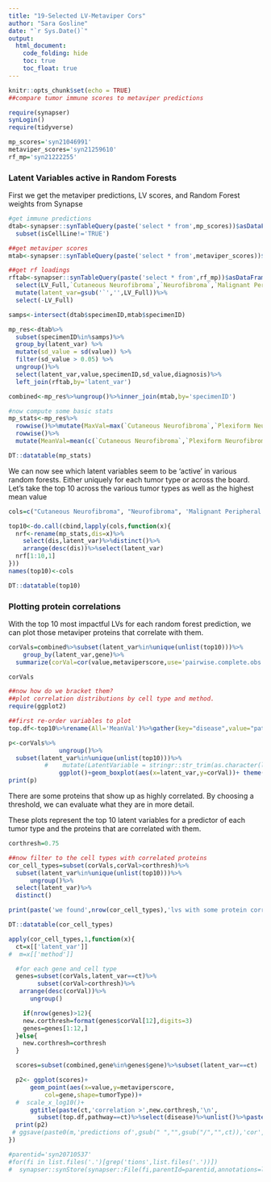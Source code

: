 ```yaml
---
title: "19-Selected LV-Metaviper Cors"
author: "Sara Gosline"
date: "`r Sys.Date()`"
output:
  html_document:
    code_folding: hide
    toc: true
    toc_float: true
---
```


```r
knitr::opts_chunk$set(echo = TRUE)
##compare tumor immune scores to metaviper predictions

require(synapser)
synLogin()
require(tidyverse)

mp_scores='syn21046991'
metaviper_scores='syn21259610'
rf_mp='syn21222255'

```

### Latent Variables active in Random Forests

First we get the metaviper predictions, LV scores, and Random Forest weights from Synapse

```r
#get immune predictions
dtab<-synapser::synTableQuery(paste('select * from',mp_scores))$asDataFrame()%>%
  subset(isCellLine!='TRUE')

##get metaviper scores
mtab<-synapser::synTableQuery(paste('select * from',metaviper_scores))$asDataFrame()

##get rf loadings
rftab<-synapser::synTableQuery(paste('select * from',rf_mp))$asDataFrame()%>%
  select(LV_Full,`Cutaneous Neurofibroma`,`Neurofibroma`,`Malignant Peripheral Nerve Sheath Tumor`,`Plexiform Neurofibroma`)%>%
  mutate(latent_var=gsub('`','',LV_Full))%>%
  select(-LV_Full)

samps<-intersect(dtab$specimenID,mtab$specimenID)

mp_res<-dtab%>%
  subset(specimenID%in%samps)%>%
  group_by(latent_var) %>%
  mutate(sd_value = sd(value)) %>%
  filter(sd_value > 0.05) %>%
  ungroup()%>%
  select(latent_var,value,specimenID,sd_value,diagnosis)%>%
  left_join(rftab,by='latent_var')

combined<-mp_res%>%ungroup()%>%inner_join(mtab,by='specimenID')

#now compute some basic stats
mp_stats<-mp_res%>%
  rowwise()%>%mutate(MaxVal=max(`Cutaneous Neurofibroma`,`Plexiform Neurofibroma`,`Malignant Peripheral Nerve Sheath Tumor`,Neurofibroma))%>%
  rowwise()%>%
  mutate(MeanVal=mean(c(`Cutaneous Neurofibroma`,`Plexiform Neurofibroma`,`Malignant Peripheral Nerve Sheath Tumor`,Neurofibroma)))

DT::datatable(mp_stats)
```

We can now see which latent variables seem to be 'active' in various random forests. Either uniquely for each tumor type or across the board. Let's take the top 10 across the various tumor types as well as the highest mean value

```r

cols=c("Cutaneous Neurofibroma", "Neurofibroma", 'Malignant Peripheral Nerve Sheath Tumor',"Plexiform Neurofibroma","MeanVal")

top10<-do.call(cbind,lapply(cols,function(x){
  nrf<-rename(mp_stats,dis=x)%>%
    select(dis,latent_var)%>%distinct()%>%
    arrange(desc(dis))%>%select(latent_var)
  nrf[1:10,1]
}))
names(top10)<-cols

DT::datatable(top10)
```

### Plotting protein correlations
With the top 10 most impactful LVs for each random forest prediction, we can plot those metaviper proteins that correlate with them. 


```r
corVals=combined%>%subset(latent_var%in%unique(unlist(top10)))%>%
    group_by(latent_var,gene)%>%
  summarize(corVal=cor(value,metaviperscore,use='pairwise.complete.obs'),numSamps=n_distinct(specimenID))

corVals
```


```r
##now how do we bracket them?
##plot correlation distributions by cell type and method.
require(ggplot2)

##first re-order variables to plot
top.df<-top10%>%rename(All='MeanVal')%>%gather(key="disease",value="pathway")

p<-corVals%>%
              ungroup()%>%
  subset(latent_var%in%unique(unlist(top10)))%>%
          #    mutate(LatentVariable = stringr::str_trim(as.character(latent_var), 20))%>%
              ggplot()+geom_boxplot(aes(x=latent_var,y=corVal))+ theme(axis.text.x = element_text(angle = 45, hjust = 1))+ggtitle("Correlation of metaviper proteins with lv")
print(p)
```

There are some proteins that show up as highly correlated. By choosing a threshold, we can evaluate what they are in more detail.

These plots represent the top 10 latent variables for a predictor of each tumor type and the proteins that are correlated with them. 

```r
corthresh=0.75

##now filter to the cell types with correlated proteins
cor_cell_types=subset(corVals,corVal>corthresh)%>%
  subset(latent_var%in%unique(unlist(top10)))%>%
      ungroup()%>%
  select(latent_var)%>%
  distinct()

print(paste('we found',nrow(cor_cell_types),'lvs with some protein correlation greater than',corthresh))

DT::datatable(cor_cell_types)

apply(cor_cell_types,1,function(x){
  ct=x[['latent_var']]
#  m=x[['method']]

  #for each gene and cell type
  genes=subset(corVals,latent_var==ct)%>%
        subset(corVal>corthresh)%>%
   arrange(desc(corVal))%>%
      ungroup()

    if(nrow(genes)>12){
    new.corthresh=format(genes$corVal[12],digits=3)
    genes=genes[1:12,]
  }else{
    new.corthresh=corthresh
  }

  scores=subset(combined,gene%in%genes$gene)%>%subset(latent_var==ct)

  p2<- ggplot(scores)+
      geom_point(aes(x=value,y=metaviperscore,
          col=gene,shape=tumorType))+
  #  scale_x_log10()+
      ggtitle(paste(ct,'correlation >',new.corthresh,'\n',
        subset(top.df,pathway==ct)%>%select(disease)%>%unlist()%>%paste(collapse=',')))
  print(p2)
 # ggsave(paste0(m,'predictions of',gsub(" ","",gsub("/","",ct)),'cor',new.corthresh,'.pdf'))
})

#parentid='syn20710537'
#for(fi in list.files('.')[grep('tions',list.files('.'))])
#  synapser::synStore(synapser::File(fi,parentId=parentid,annotations=list(resourceType='analysis',isMultiSpecimen='TRUE',isMultiIndividual='TRUE')),used=c(deconv_scores,metaviper_scores),executed=this.script)
```
